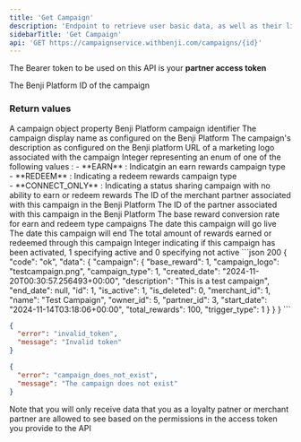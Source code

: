 ```yaml
---
title: 'Get Campaign'
description: 'Endpoint to retrieve user basic data, as well as their linked partners and merchants'
sidebarTitle: 'Get Campaign'
api: 'GET https://campaignservice.withbenji.com/campaigns/{id}'
---
```


<Note>The Bearer token to be used on this API is your **partner access token**</Note>

<ParamField path="id" type="integer" required>
  The Benji Platform ID of the campaign
</ParamField>

### Return values 
<ResponseField name="campaign" type="object" >
  A campaign object property
  <Expandable title="properties" defaultOpen="true">
    <ResponseField name="id" type="integer">Benji Platform campaign identifier</ResponseField>
    <ResponseField name="name" type="string">The campaign display name as configured on the Benji Platform</ResponseField>
    <ResponseField name="description" type="string">The campaign's description as configured on the Benji platform</ResponseField>
    <ResponseField name="campaign_logo" type="string">URL of a marketing logo associated with the campaign</ResponseField>
    <ResponseField name="campaign_type" type="integer">
    Integer representing an enum of one of the following values : 
        <Expandable title="possible campaign type values" type="enum">
            - **EARN** : Indicatgin an earn rewards campaign type <br/>
            - **REDEEM** : Indicating a redeem rewards campaign type  <br/>
            - **CONNECT_ONLY** : Indicating a status sharing campaign with no ability to earn or redeem rewards
        </Expandable>
    </ResponseField>
    <ResponseField name="merchant_id" type="integer">The ID of the merchant partner associated with this campaign in the Benji Platform</ResponseField>
    <ResponseField name="partner_id" type="integer">The ID of the partner associated with this campaign in the Benji Platform</ResponseField>
    <ResponseField name="base_reward" type="integer">The base reward conversion rate for earn and redeem type campaigns</ResponseField>
    <ResponseField name="start_date" type="datetime">The date this campaign will go live</ResponseField>
    <ResponseField name="end_date" type="datetime">The date this campaign will end</ResponseField>
    <ResponseField name="total_rewards" type="integer">The total amount of rewards earned or redeemed through this campaign</ResponseField>
    <ResponseField name="is_active" type="integer">Integer indicating if this campaign has been activated, 1 specifying active and 0 specifying not active</ResponseField>
  </Expandable>
</ResponseField>

<ResponseExample>
```json 200
{
    "code": "ok",
    "data": {
        "campaign": {
            "base_reward": 1,
            "campaign_logo": "testcampaign.png",
            "campaign_type": 1,
            "created_date": "2024-11-20T00:30:57.256493+00:00",
            "description": "This is a test campaign",
            "end_date": null,
            "id": 1,
            "is_active": 1,
            "is_deleted": 0,
            "merchant_id": 1,
            "name": "Test Campaign",
            "owner_id": 5,
            "partner_id": 3,
            "start_date": "2024-11-14T03:18:06+00:00",
            "total_rewards": 100,
            "trigger_type": 1
        }
    }
}
```

```json 401
{
  "error": "invalid_token",
  "message": "Invalid token"
}
```

```json 404
{
  "error": "campaign_does_not_exist",
  "message": "The campaign does not exist"
}
```
</ResponseExample>

<Tip>Note that you will only receive data that you as a loyalty patner or merchant partner are allowed to see based on the permissions in the access token you provide to the API</Tip>








